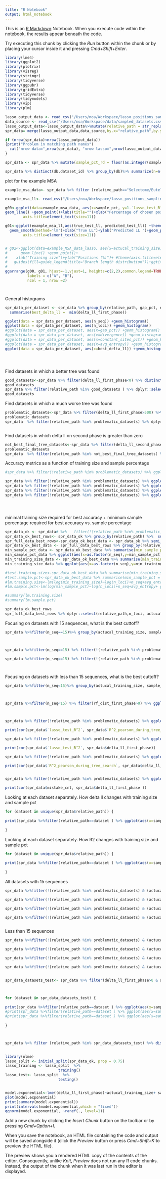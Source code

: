 ```yaml
---
title: "R Notebook"
output: html_notebook
---
```


This is an [R Markdown](http://rmarkdown.rstudio.com) Notebook. When you execute code within the notebook, the results appear beneath the code. 

Try executing this chunk by clicking the *Run* button within the chunk or by placing your cursor inside it and pressing *Cmd+Shift+Enter*. 

```r
library(lme4)
library(ggplot2)
library(plotrix)
library(visreg)
library(stringr)
library(tidyverse)
library(ggpubr)
library(gridExtra)
library(tidyverse)
library(tidymodels)
library(vip) 
library(plm)

```


```r
lasso_output_data <- read_csv("/Users/noa/Workspace/lasso_positions_sampling_results/new_spr_results.csv")
data_source <- read_csv("/Users/noa/Workspace/data/sampled_datasets.csv")
lasso_output_data<-lasso_output_data%>%mutate(relative_path = str_replace_all(dataset_id,'(/groups/pupko/noaeker/data/ABC_DR/)|(/ref_msa.aa.phy)',""))
spr_data= merge(lasso_output_data,data_source,by.x="relative_path",by.y="path", all.x = TRUE)

if (nrow(spr_data)<nrow(lasso_output_data))
{print("Problem in matching path names")
  cat("nrow data=",nrow(spr_data), "nrow lasso=",nrow(lasso_output_data))
}
```
```r
spr_data <- spr_data %>% mutate(sample_pct_rd = floor(as.integer(sample_pct*100)/5)*(5/100), delta_ll_first_phase = ifelse(rf_dist_first_phase>0,naive_SPR_ll-lasso_SPR_first_phase_ll,0), delta_ll_second_phase = ifelse(rf_dist_second_phase>0,naive_SPR_ll-lasso_SPR_second_phase_ll,0)) %>% filter(n_seq>=5)

```

```r
spr_data %>% distinct(db,dataset_id) %>% group_by(db)%>% summarize(n=n())
```

plot for the example MSA 

```r
example_msa_data<- spr_data %>% filter (relative_path=="Selectome/Euteleostomi/ENSGT00660000095541", actucal_training_size==800)

example_msa_ll<- read_csv("/Users/noa/Workspace/lasso_positions_sampling_results/test_sitelh_df_prediction_grant.csv")

g00<-ggplot(data=example_msa_data, aes(x=sample_pct, y=1-`lasso_test_R^2`)) +theme_classic()+
geom_line() +geom_point()+labs(title="")+xlab("Percentage of chosen positions")+ ylab("unexplained variance (%)") + theme(plot.title = element_text(hjust = 0.5))+scale_x_continuous(labels = scales::percent)+scale_y_continuous(labels = scales::percent)+ theme(plot.title = element_text(hjust = 0.5))+theme(axis.text=element_text(size=11),
        axis.title=element_text(size=11))

g01<-ggplot(example_msa_ll,aes(true_test_ll, predicted_test_ll)) +theme_classic()+
  geom_smooth(method='lm')+xlab("True LL")+ylab("Predicted LL ")+geom_point()+ labs(title="")+theme(plot.title = element_text(hjust = 0.5))+ theme(plot.title = element_text(hjust = 0.5))+theme(axis.text=element_text(size=11),
        axis.title=element_text(size=11))


# g02<-ggplot(data=example_MSA_data_lasso, aes(x=actucal_training_size,color=brlen_generator, y=sample_pct))+theme_classic()+ labs(color = "Branch length distribution")+
#      geom_line() +geom_point()+
#    xlab("Training size")+ylab("Positions (%)")+ #theme(axis.title=element_text(size=10),)
#   guides(fill=guide_legend(title="Branch length distribution"))+ggtitle("Median percentage of positions chosen by Lasso")+scale_y_continuous(labels = scales::percent)+ theme(legend.position = "none")+ theme(plot.title = element_text(hjust = 0.5))+labs(color = "Branch length distribution")
# 
ggarrange(g00, g01, hjust=-1,vjust=1, heights=c(2,2),common.legend=TRUE,
          labels = c("A", "B"),
          ncol = 1, nrow =2)




```

General histograms

```r
spr_data_per_dataset <- spr_data %>% group_by(relative_path, gap_pct, divergence, constant_sites_pct, avg_entropy, n_seq, n_loci) %>%
  summarise(best_delta_ll =  min(delta_ll_first_phase))

ggplot(data = spr_data_per_dataset, aes(n_seq)) +geom_histogram()
ggplot(data = spr_data_per_dataset, aes(n_loci)) +geom_histogram()
#ggplot(data = spr_data_per_dataset, aes(x=gap_pct)) +geom_histogram()
#ggplot(data = spr_data_per_dataset, aes(x=divergence)) +geom_histogram()
#ggplot(data = spr_data_per_dataset, aes(x=constant_sites_pct)) +geom_histogram()
#ggplot(data = spr_data_per_dataset, aes(x=avg_entropy)) +geom_histogram()
ggplot(data = spr_data_per_dataset, aes(x=best_delta_ll)) +geom_histogram()





```
Find datasets in which a better tree was found

```r
good_datasets<-spr_data %>% filter(delta_ll_first_phase<0) %>% distinct(relative_path) %>% pull(relative_path)
good_datasets
spr_data %>% filter(relative_path %in% good_datasets ) %>% dplyr::select(relative_path,n_seq, gap_pct,constant_sites_pct,divergence,avg_entropy, actucal_training_size,sample_pct, `R^2_pearson_during_tree_search`,delta_ll_first_phase,lasso_SPR_first_phase_spr_moves,lasso_SPR_second_phase_spr_moves,lasso_SPR_second_phase_ll, naive_SPR_spr_moves)
good_datasets

```

Find datasets in which a much worse tree was found
```r
problematic_datasets<-spr_data %>% filter(delta_ll_first_phase>500) %>% distinct(relative_path) %>% pull(relative_path)
problematic_datasets
spr_data  %>% filter(relative_path %in% problematic_datasets) %>% dplyr::select(relative_path,n_seq, actucal_training_size,sample_pct, `R^2_pearson_during_tree_search`,delta_ll_first_phase,lasso_SPR_first_phase_spr_moves,lasso_SPR_second_phase_spr_moves,lasso_SPR_second_phase_ll, naive_SPR_spr_moves)



```

Find datasets in which delta ll on second phase is greater than zero

```r
not_best_final_tree_datasets<-spr_data %>% filter(delta_ll_second_phase>0) %>% distinct(relative_path) %>% pull(relative_path)
problematic_datasets
spr_data  %>% filter(relative_path %in% not_best_final_tree_datasets) %>% dplyr::select(relative_path,n_seq, actucal_training_size,sample_pct, `R^2_pearson_during_tree_search`,delta_ll_first_phase,delta_ll_second_phase,rf_dist_first_phase,lasso_SPR_first_phase_spr_moves,lasso_SPR_second_phase_spr_moves,lasso_SPR_second_phase_ll,rf_dist_second_phase, naive_SPR_spr_moves)


```

Accuracy metrics as a function of training size and sample percentage

```r


#spr_data %>% filter(!relative_path %in% problematic_datasets) %>% ggplot(aes(x=as.factor(paste(actucal_training_size,"\n",sample_pct_rd)),y #=lasso_test_spearmanr )) + geom_boxplot() + labs(x="training_size\nsmple_pct")

spr_data %>% filter(!relative_path %in% problematic_datasets) %>% ggplot(aes(x=as.factor(sample_pct_rd),y =delta_ll_first_phase, fill = as.factor(sample_pct_rd) )) + geom_boxplot()+ labs(x="smple_pct") + facet_wrap(~actucal_training_size)
spr_data %>% filter(!relative_path %in% problematic_datasets) %>% ggplot(aes(x=as.factor(sample_pct_rd),y =lasso_test_spearmanr,fill = as.factor(sample_pct_rd) )) + geom_boxplot()+ labs(x="smple_pct") + facet_wrap(~actucal_training_size)
spr_data %>% filter(!relative_path %in% problematic_datasets) %>% ggplot(aes(x=as.factor(sample_pct_rd),y =`lasso_test_R^2`,fill = as.factor(sample_pct_rd) )) + geom_boxplot()+ labs(x="smple_pct") + facet_wrap(~actucal_training_size)
spr_data %>% filter(!relative_path %in% problematic_datasets) %>% ggplot(aes(x=as.factor(sample_pct_rd),y =`R^2_pearson_during_tree_search`,fill = as.factor(sample_pct_rd) )) + geom_boxplot()+ labs(x="smple_pct") + facet_wrap(~actucal_training_size)





```


minimal training size required for best accuracy + minimum sample percentage required for best accuracy vs. sample percentage

```r
spr_data_ok <- spr_data# %>%   filter(!(relative_path %in% problematic_datasets))
spr_data_ok_best_rows<- spr_data_ok %>% group_by(relative_path) %>%  summarise (delta_ll_first_phase =min(delta_ll_first_phase)) 
spr_full_data_best_rows<-spr_data_ok_best_data <- spr_data_ok %>% semi_join(spr_data_ok_best_rows) 
spr_data_ok_best_data <- spr_full_data_best_rows %>% group_by(relative_path,n_loci, delta_ll_first_phase, n_seq,avg_entropy, gap_pct, constant_sites_pct) 
min_sample_pct_data <- spr_data_ok_best_data %>% summarise(min_sample_pct = min(sample_pct_rd ))
min_sample_pct_data %>% ggplot(aes(x=as.factor(n_seq),y=min_sample_pct)) + scale_y_continuous(labels = scales::percent)+ geom_boxplot()
min_training_size_data <- spr_data_ok_best_data %>% summarise(min_training_size = min(actucal_training_size))
min_training_size_data %>% ggplot(aes(x=as.factor(n_seq),y=min_training_size )) + geom_boxplot()

#test.training.size<-spr_data_ok_best_data %>% summarise(min_training_size = min(actucal_training_size))  
#test.sample.pct<-spr_data_ok_best_data %>% summarise(min_sample_pct = min(sample_pct))
#lm.training.size<-lm(log(min_training_size)~log(n_loci)+n_seq+avg_entropy+ gap_pct+constant_sites_pct, data=test.training.size)
#lm.sample.pct<-lm(log(min_sample_pct)~log(n_loci)+n_seq+avg_entropy+ gap_pct+constant_sites_pct, data=test.sample.pct)

#summary(lm.training.size)
#summary(lm.sample.pct)

```

```r
spr_data_ok_best_rows
spr_full_data_best_rows %>% dplyr::select(relative_path,n_loci, actucal_training_size, sample_pct_rd,delta_ll_first_phase)
```



Focusing on datasets with 15 sequences, what is the best cuttoff?

```r

spr_data %>%filter(n_seq==15)%>% group_by(actucal_training_size, sample_pct_rd) %>% summarize(pct_identical = sum(rf_dist_first_phase==0)/sum(rf_dist_first_phase==0 | rf_dist_first_phase>0), identical_topo= sum(rf_dist_first_phase==0), diff_topo = sum(rf_dist_first_phase>0), max_rf = max(rf_dist_first_phase), max_delta_ll= max(delta_ll_first_phase),median_delta_ll= median(delta_ll_first_phase[rf_dist_first_phase>0]),mean_delta_ll = mean(delta_ll_first_phase[rf_dist_first_phase>0]), max_spr_dist = max(lasso_SPR_second_phase_spr_moves), )



spr_data %>%filter(n_seq==15) %>% filter(!(relative_path %in% problematic_datasets)) %>% filter(rf_dist_first_phase>0) %>% ggplot(aes(x=as.factor(sample_pct_rd),y= delta_ll_first_phase)) + geom_boxplot() + facet_wrap(~as.factor(actucal_training_size))

spr_data %>%filter(n_seq==15) %>% filter(!(relative_path %in% problematic_datasets)) %>% filter(rf_dist_first_phase>0) %>% ggplot(aes(x=as.factor(sample_pct_rd),y= delta_ll_first_phase)) + geom_boxplot() + facet_wrap(~as.factor(actucal_training_size))




```


Focusing on datasets with less than 15 sequences, what is the best cuttoff?

```r

spr_data %>%filter(n_seq<15)%>% group_by(actucal_training_size, sample_pct_rd) %>% summarize(pct_identical = sum(rf_dist_first_phase==0)/sum(rf_dist_first_phase==0 | rf_dist_first_phase>0), identical_topo= sum(rf_dist_first_phase==0), diff_topo = sum(rf_dist_first_phase>0), max_rf = max(rf_dist_first_phase), max_delta_ll= max(delta_ll_first_phase),median_delta_ll= median(delta_ll_first_phase[rf_dist_first_phase>0]),mean_delta_ll = mean(delta_ll_first_phase[rf_dist_first_phase>0]), max_spr_dist = max(lasso_SPR_second_phase_spr_moves), )



spr_data %>%filter(n_seq<15) %>% filter(rf_dist_first_phase>0) %>% ggplot(aes(x=as.factor(sample_pct_rd),y= delta_ll_first_phase)) + geom_boxplot() +facet_wrap(~as.factor(actucal_training_size))




```


```r

spr_data %>% filter(!relative_path %in% problematic_datasets) %>% ggplot(aes(x=`lasso_test_R^2`,y =`R^2_pearson_during_tree_search` )) +geom_point()

print(cor(spr_data$`lasso_test_R^2`, spr_data$`R^2_pearson_during_tree_search`))

spr_data %>% filter(!relative_path %in% problematic_datasets) %>% ggplot(aes(x=`lasso_test_R^2`,y = delta_ll_first_phase )) +geom_point()

print(cor(spr_data$`lasso_test_R^2`, spr_data$delta_ll_first_phase))

spr_data %>% filter(!relative_path %in% problematic_datasets) %>% ggplot(aes(x=`R^2_pearson_during_tree_search`,y = delta_ll_first_phase )) +geom_point()

print(cor(spr_data$`R^2_pearson_during_tree_search`, spr_data$delta_ll_first_phase ))


spr_data %>% filter(!relative_path %in% problematic_datasets) %>% ggplot(aes(x= mistake_cnt,y = delta_ll_first_phase )) +geom_point()

print(cor(spr_data$mistake_cnt, spr_data$delta_ll_first_phase ))
```


Looking at each dataset separately. How delta ll changes with training size and sample pct

```r

for (dataset in unique(spr_data$relative_path)) {
   
print(spr_data %>%filter(relative_path==dataset ) %>% ggplot(aes(x=sample_pct,y=delta_ll_first_phase, group = as.factor(actucal_training_size), colour = as.factor(actucal_training_size))) + geom_line() + geom_point()+ scale_x_continuous(labels = scales::percent)) + labs(title=dataset)
     
}

```
Looking at each dataset separately. How R2 changes with training size and sample pct

```r
for (dataset in unique(spr_data$relative_path)) {
   
print(spr_data %>%filter(relative_path==dataset ) %>% ggplot(aes(x=sample_pct,y=`lasso_test_R^2`, group = as.factor(actucal_training_size), colour = as.factor(actucal_training_size))) + geom_line() + geom_point()+ scale_x_continuous(labels = scales::percent)) + labs(title=dataset)
     
}
```


All datasets with 15 sequences

```r


spr_data %>%filter(!(relative_path %in% problematic_datasets) & (actucal_training_size==800) & (n_seq==15)) %>% ggplot(aes(x=sample_pct_rd,y=delta_ll_first_phase, group= relative_path, colour = relative_path)) + geom_line() + theme(legend.position = "none") + scale_x_continuous(labels = scales::percent)+labs(title="training size 800")

spr_data %>%filter(!(relative_path %in% problematic_datasets) & (actucal_training_size==400) & (n_seq==15)) %>% ggplot(aes(x=sample_pct_rd,y=delta_ll_first_phase, group= relative_path, colour = relative_path)) + geom_line() + theme(legend.position = "none") + scale_x_continuous(labels = scales::percent)+labs(title="training size 400")

spr_data %>%filter(!(relative_path %in% problematic_datasets) & (actucal_training_size==200) & n_seq==15) %>% ggplot(aes(x=sample_pct_rd,y=delta_ll_first_phase, group= relative_path, colour = relative_path)) + geom_line() + theme(legend.position = "none") + scale_x_continuous(labels = scales::percent)+labs(title="training size 200")

spr_data %>%filter(!(relative_path %in% problematic_datasets) & (actucal_training_size==100) & n_seq==15) %>% ggplot(aes(x=sample_pct_rd,y=delta_ll_first_phase, group= relative_path, colour = relative_path)) + geom_line() + theme(legend.position = "none") + scale_x_continuous(labels = scales::percent)+labs(title="training size 100")



```

Less than 15 sequences

```r


spr_data %>%filter(!(relative_path %in% problematic_datasets) & (actucal_training_size==800) & (n_seq<15)) %>% ggplot(aes(x=sample_pct,y=delta_ll_first_phase, group= relative_path, colour = relative_path)) + geom_point() + geom_line()+ theme(legend.position = "none") + scale_x_continuous(labels = scales::percent)+labs(title="training size 800")

spr_data %>%filter(!(relative_path %in% problematic_datasets) & (actucal_training_size==400) & (n_seq<15)) %>% ggplot(aes(x=sample_pct,y=delta_ll_first_phase, group= relative_path, colour = relative_path)) + geom_line()+ geom_point() + theme(legend.position = "none") + scale_x_continuous(labels = scales::percent)+labs(title="training size 400")

spr_data %>%filter(!(relative_path %in% problematic_datasets) & (actucal_training_size==200) & n_seq<15) %>% ggplot(aes(x=sample_pct,y=delta_ll_first_phase, group= relative_path, colour = relative_path)) + geom_line()+ geom_point() + theme(legend.position = "none") + scale_x_continuous(labels = scales::percent)+labs(title="training size 200")

spr_data %>%filter(!(relative_path %in% problematic_datasets) & (actucal_training_size==100) & n_seq<15) %>% ggplot(aes(x=sample_pct,y=delta_ll_first_phase, group= relative_path, colour = relative_path)) + geom_line()+ geom_point() + theme(legend.position = "none") + scale_x_continuous(labels = scales::percent)+labs(title="training size 100")



```



```r
spr_data_datasets_test<- spr_data %>% filter(delta_ll_first_phase>0 & actucal_training_size==800 & sample_pct_rd==0.2)  %>% pull(relative_path)



for (dataset in spr_data_datasets_test) {
   
print(spr_data %>%filter(relative_path==dataset ) %>% ggplot(aes(x=sample_pct,y=delta_ll_first_phase, group = as.factor(actucal_training_size), colour = as.factor(actucal_training_size))) + geom_line() + geom_point()+ scale_x_continuous(labels = scales::percent)) + labs(title=dataset)
#print(spr_data %>%filter(relative_path==dataset ) %>% ggplot(aes(x=sample_pct,y=`lasso_test_R^2`, group = as.factor(actucal_training_size), colour = #as.factor(actucal_training_size))) + geom_line() + geom_point()+ scale_x_continuous(labels = scales::percent)) + labs(title=dataset)
#print(spr_data %>%filter(relative_path==dataset ) %>% ggplot(aes(x=sample_pct,y=`R^2_pearson_during_tree_search`, group = as.factor(actucal_training_size), colour = as.factor(actucal_training_size))) + geom_line() + geom_point()+ scale_x_continuous(labels = scales::percent)) + labs(title=dataset)
     
}



spr_data %>% filter (relative_path %in% spr_data_datasets_test) %>% distinct (relative_path,n_loci, n_seq)
                                                                                                                                                     
```




```r
library(nlme)
lasso_split <- initial_split(spr_data_ok, prop = 0.75)
lasso_training <- lasso_split  %>% 
                        training()
lasso_test<- lasso_split  %>% 
                        testing()


model.exponential<-lme((delta_ll_first_phase)~actucal_training_size+ sample_pct+divergence+mad+gap_pct+number_loci_chosen+number_loci_chosen+n_loci,random=~1|relative_path, data=spr_data_ok)
plot(model.exponential)
print(summary(model.exponential))
print(intervals(model.exponential,which = "fixed"))
qqnorm(model.exponential, ~ranef(., level=1))


```


Add a new chunk by clicking the *Insert Chunk* button on the toolbar or by pressing *Cmd+Option+I*.

When you save the notebook, an HTML file containing the code and output will be saved alongside it (click the *Preview* button or press *Cmd+Shift+K* to preview the HTML file). 

The preview shows you a rendered HTML copy of the contents of the editor. Consequently, unlike *Knit*, *Preview* does not run any R code chunks. Instead, the output of the chunk when it was last run in the editor is displayed.


